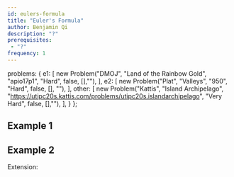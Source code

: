 ```yaml
---
id: eulers-formula
title: "Euler's Formula"
author: Benjamin Qi
description: "?"
prerequisites: 
 - "?"
frequency: 1
---
```



  problems: {
    e1: [
      new Problem("DMOJ", "Land of the Rainbow Gold", "apio17p1", "Hard", false, [],""),
    ],
    e2: [
      new Problem("Plat", "Valleys", "950", "Hard", false, [], ""),
    ],
    other: [
      new Problem("Kattis", "Island Archipelago", "https://utipc20s.kattis.com/problems/utipc20s.islandarchipelago", "Very Hard", false, [],""),
    ],
  }
};

## Example 1

<Problems problems={metadata.problems.e1} />

## Example 2

<Problems problems={metadata.problems.e2} />

Extension:

<Problems problems={metadata.problems.other} />
